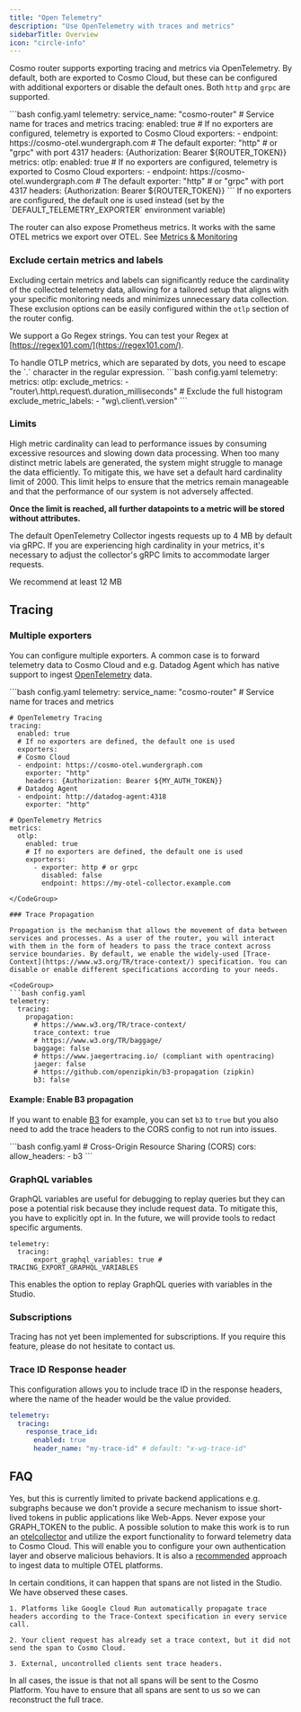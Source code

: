```yaml
---
title: "Open Telemetry"
description: "Use OpenTelemetry with traces and metrics"
sidebarTitle: Overview
icon: "circle-info"
---
```


Cosmo router supports exporting tracing and metrics via OpenTelemetry. By default, both are exported to Cosmo Cloud, but these can be configured with additional exporters or disable the default ones. Both `http` and `grpc` are supported.

<CodeGroup>
  ```bash config.yaml
  telemetry:
    service_name: "cosmo-router" # Service name for traces and metrics
    tracing:
      enabled: true
      # If no exporters are configured, telemetry is exported to Cosmo Cloud
      exporters:
      - endpoint: https://cosmo-otel.wundergraph.com # The default
        exporter: "http" # or "grpc" with port 4317
        headers: {Authorization: Bearer ${ROUTER_TOKEN}}
    metrics:
      otlp:
        enabled: true
        # If no exporters are configured, telemetry is exported to Cosmo Cloud
        exporters:
        - endpoint: https://cosmo-otel.wundergraph.com # The default
          exporter: "http" # or "grpc" with port 4317
          headers: {Authorization: Bearer ${ROUTER_TOKEN}}
  ```
</CodeGroup>

<Info>
  If no exporters are configured, the default one is used instead (set by the `DEFAULT_TELEMETRY_EXPORTER` environment variable)
</Info>

The router can also expose Prometheus metrics. It works with the same OTEL metrics we export over OTEL. See [Metrics & Monitoring](/router/metrics-and-monitoring)

### Exclude certain metrics and labels

Excluding certain metrics and labels can significantly reduce the cardinality of the collected telemetry data, allowing for a tailored setup that aligns with your specific monitoring needs and minimizes unnecessary data collection. These exclusion options can be easily configured within the `otlp` section of the router config.

We support a Go Regex strings. You can test your Regex at [https://regex101.com/](https://regex101.com/).

<Info>
  To handle OTLP metrics, which are separated by dots, you need to escape the `.` character in the regular expression.
</Info>

<CodeGroup>
  ```bash config.yaml
  telemetry:
    metrics:
      otlp:
        exclude_metrics:
          - "router\.http\.request\.duration_milliseconds" # Exclude the full histogram
        exclude_metric_labels:
          - "wg\.client\.version"
  ```
</CodeGroup>

### Limits

High metric cardinality can lead to performance issues by consuming excessive resources and slowing down data processing. When too many distinct metric labels are generated, the system might struggle to manage the data efficiently. To mitigate this, we have set a default hard cardinality limit of 2000. This limit helps to ensure that the metrics remain manageable and that the performance of our system is not adversely affected.

**Once the limit is reached, all further datapoints to a metric will be stored without attributes.**

<Info>
  The default OpenTelemetry Collector ingests requests up to 4 MB by default via gRPC. If you are experiencing high cardinality in your metrics, it's necessary to adjust the collector's gRPC limits to accommodate larger requests.

  We recommend at least 12 MB
</Info>

## Tracing

### Multiple exporters

You can configure multiple exporters. A common case is to forward telemetry data to Cosmo Cloud and e.g. Datadog Agent which has native support to ingest [OpenTelemetry](https://docs.datadoghq.com/opentelemetry/) data.

<CodeGroup>
  ```bash config.yaml
  telemetry:
    service_name: "cosmo-router" # Service name for traces and metrics

    # OpenTelemetry Tracing
    tracing:
      enabled: true
      # If no exporters are defined, the default one is used
      exporters:
      # Cosmo Cloud
      - endpoint: https://cosmo-otel.wundergraph.com
        exporter: "http"
        headers: {Authorization: Bearer ${MY_AUTH_TOKEN}}
      # Datadog Agent
      - endpoint: http://datadog-agent:4318
        exporter: "http"

    # OpenTelemetry Metrics
    metrics:
      otlp:
        enabled: true
        # If no exporters are defined, the default one is used
        exporters:
          - exporter: http # or grpc
            disabled: false
            endpoint: https://my-otel-collector.example.com
  ```
</CodeGroup>

### Trace Propagation

Propagation is the mechanism that allows the movement of data between services and processes. As a user of the router, you will interact with them in the form of headers to pass the trace context across service boundaries. By default, we enable the widely-used [Trace-Context](https://www.w3.org/TR/trace-context/) specification. You can disable or enable different specifications according to your needs.

<CodeGroup>
  ```bash config.yaml
  telemetry:
    tracing:
      propagation:
        # https://www.w3.org/TR/trace-context/
        trace_context: true
        # https://www.w3.org/TR/baggage/
        baggage: false
        # https://www.jaegertracing.io/ (compliant with opentracing)
        jaeger: false
        # https://github.com/openzipkin/b3-propagation (zipkin)
        b3: false
  ```
</CodeGroup>

#### Example: Enable B3 propagation

If you want to enable [B3](https://github.com/openzipkin/b3-propagation) for example, you can set `b3` to `true` but you also need to add the trace headers to the CORS config to not run into issues.

<CodeGroup>
  ```bash config.yaml
  # Cross-Origin Resource Sharing (CORS)
  cors:
    allow_headers:
      - b3
  ```
</CodeGroup>

### GraphQL variables

GraphQL variables are useful for debugging to replay queries but they can pose a potential risk because they include request data. To mitigate this, you have to explicitly opt in. In the future, we will provide tools to redact specific arguments.

```
telemetry:
  tracing:
      export_graphql_variables: true # TRACING_EXPORT_GRAPHQL_VARIABLES
```

This enables the option to replay GraphQL queries with variables in the Studio.

### Subscriptions

Tracing has not yet been implemented for subscriptions. If you require this feature, please do not hesitate to contact us.

### Trace ID Response header

This configuration allows you to include trace ID in the response headers, where the name of the header would be the value provided.

```yaml
telemetry:
  tracing:
    response_trace_id:
      enabled: true
      header_name: "my-trace-id" # default: "x-wg-trace-id"
```

## FAQ

<AccordionGroup>
  <Accordion title="Can I export OTEL data from my application?" >

Yes, but this is currently limited to private backend applications e.g. subgraphs because we don't provide a secure mechanism to issue short-lived tokens in public applications like Web-Apps. Never expose your GRAPH\_TOKEN to the public. A possible solution to make this work is to run an [otelcollector](https://docs.newrelic.com/docs/more-integrations/open-source-telemetry-integrations/opentelemetry/collector/opentelemetry-collector-intro/) and utilize the export functionality to forward telemetry data to Cosmo Cloud. This will enable you to configure your own authentication layer and observe malicious behaviors. It is also a [recommended](https://docs.newrelic.com/docs/more-integrations/open-source-telemetry-integrations/opentelemetry/best-practices/opentelemetry-best-practices-browser/) approach to ingest data to multiple OTEL platforms.
</Accordion>

<Accordion title="Why is my trace incomplete?">

In certain conditions, it can happen that spans are not listed in the Studio. We have observed these cases.

    1. Platforms like Google Cloud Run automatically propagate trace headers according to the Trace-Context specification in every service call.

    2. Your client request has already set a trace context, but it did not send the span to Cosmo Cloud.

    3. External, uncontrolled clients sent trace headers.

In all cases, the issue is that not all spans will be sent to the Cosmo Platform. You have to ensure that all spans are sent to us so we can reconstruct the full trace.
  </Accordion>
</AccordionGroup>
